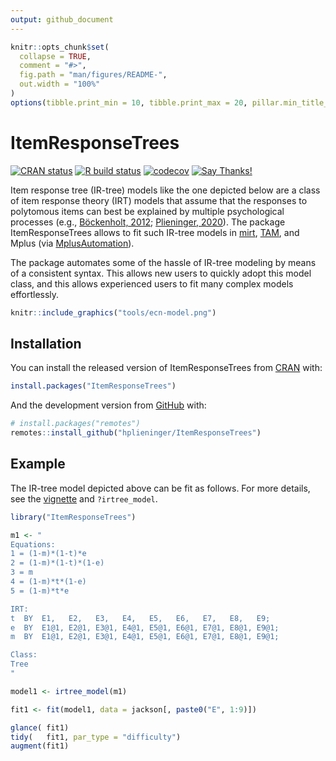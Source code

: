```yaml
---
output: github_document
---
```


<!-- README.md is generated from README.Rmd. Please edit that file -->

```r
knitr::opts_chunk$set(
  collapse = TRUE,
  comment = "#>",
  fig.path = "man/figures/README-",
  out.width = "100%"
)
options(tibble.print_min = 10, tibble.print_max = 20, pillar.min_title_chars = 16)
```

# ItemResponseTrees

<!-- badges: start -->
[![CRAN status](https://www.r-pkg.org/badges/version/ItemResponseTrees)](https://CRAN.R-project.org/package=ItemResponseTrees)
[![R build status](https://github.com/hplieninger/ItemResponseTrees/workflows/R-CMD-check/badge.svg)](https://github.com/hplieninger/ItemResponseTrees/actions)
[![codecov](https://codecov.io/gh/hplieninger/ItemResponseTrees/branch/master/graph/badge.svg)](https://codecov.io/gh/hplieninger/ItemResponseTrees)
[![Say Thanks!](https://img.shields.io/badge/Say%20Thanks-!-1EAEDB.svg)](https://saythanks.io/to/plieninger@uni-mannheim.de)
<!-- badges: end -->

Item response tree (IR-tree) models like the one depicted below are a class of item response theory (IRT) models that assume that the responses to polytomous items can best be explained by multiple psychological processes (e.g., [Böckenholt, 2012](https://dx.doi.org/10.1037/a0028111); [Plieninger, 2020](https://doi.org/10.1177/1094428120911096)).
The package ItemResponseTrees allows to fit such IR-tree models in [mirt](https://cran.r-project.org/package=mirt), [TAM](https://cran.r-project.org/package=TAM), and Mplus (via [MplusAutomation](https://cran.r-project.org/package=MplusAutomation)).

The package automates some of the hassle of IR-tree modeling by means of a consistent syntax.
This allows new users to quickly adopt this model class, and this allows experienced users to fit many complex models effortlessly.

```r
knitr::include_graphics("tools/ecn-model.png")
```

## Installation

You can install the released version of ItemResponseTrees from [CRAN](https://CRAN.R-project.org) with:

``` r
install.packages("ItemResponseTrees")
```

And the development version from [GitHub](https://github.com/) with:

``` r
# install.packages("remotes")
remotes::install_github("hplieninger/ItemResponseTrees")
```
## Example

The IR-tree model depicted above can be fit as follows.
For more details, see the [vignette](https://cran.r-project.org/package=ItemResponseTrees/vignettes/ItemResponseTrees-Getting-started-with-IR-trees.html) and `?irtree_model`.

```r
library("ItemResponseTrees")

m1 <- "
Equations:
1 = (1-m)*(1-t)*e
2 = (1-m)*(1-t)*(1-e)
3 = m
4 = (1-m)*t*(1-e)
5 = (1-m)*t*e

IRT:
t  BY  E1,   E2,   E3,   E4,   E5,   E6,   E7,   E8,   E9;
e  BY  E1@1, E2@1, E3@1, E4@1, E5@1, E6@1, E7@1, E8@1, E9@1;
m  BY  E1@1, E2@1, E3@1, E4@1, E5@1, E6@1, E7@1, E8@1, E9@1;

Class:
Tree
"

model1 <- irtree_model(m1)

fit1 <- fit(model1, data = jackson[, paste0("E", 1:9)])

glance( fit1)
tidy(   fit1, par_type = "difficulty")
augment(fit1)
```
